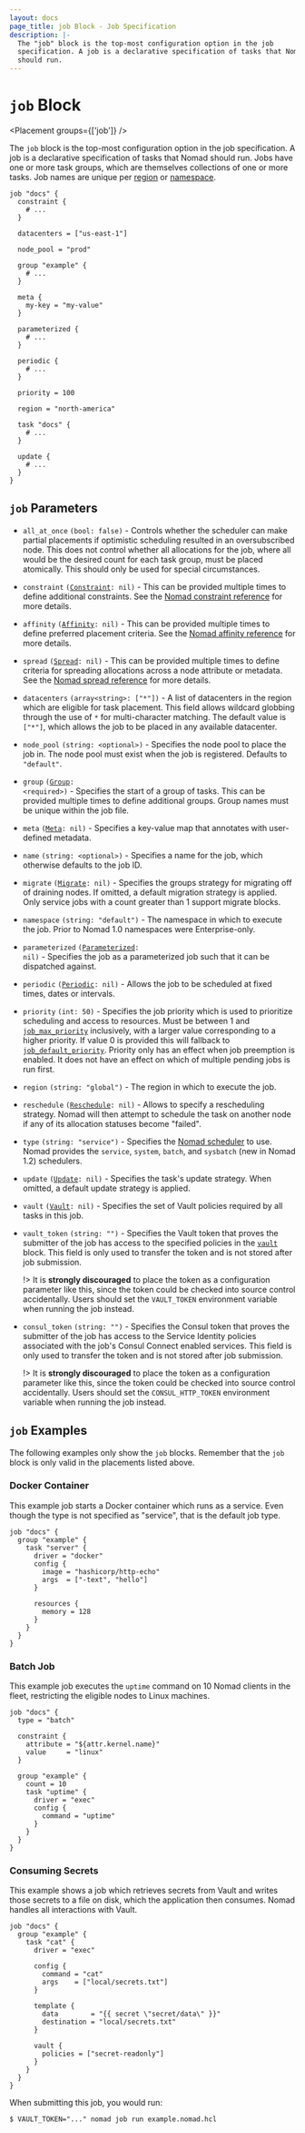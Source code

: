 ```yaml
---
layout: docs
page_title: job Block - Job Specification
description: |-
  The "job" block is the top-most configuration option in the job
  specification. A job is a declarative specification of tasks that Nomad
  should run.
---
```


# `job` Block

<Placement groups={['job']} />

The `job` block is the top-most configuration option in the job specification.
A job is a declarative specification of tasks that Nomad should run. Jobs have
one or more task groups, which are themselves collections of one or more tasks.
Job names are unique per [region][region] or [namespace][namespace].

```hcl
job "docs" {
  constraint {
    # ...
  }

  datacenters = ["us-east-1"]

  node_pool = "prod"

  group "example" {
    # ...
  }

  meta {
    my-key = "my-value"
  }

  parameterized {
    # ...
  }

  periodic {
    # ...
  }

  priority = 100

  region = "north-america"

  task "docs" {
    # ...
  }

  update {
    # ...
  }
}
```

## `job` Parameters

- `all_at_once` `(bool: false)` - Controls whether the scheduler can make
  partial placements if optimistic scheduling resulted in an oversubscribed
  node. This does not control whether all allocations for the job, where all
  would be the desired count for each task group, must be placed atomically.
  This should only be used for special circumstances.

- `constraint` <code>([Constraint][constraint]: nil)</code> -
  This can be provided multiple times to define additional constraints. See the
  [Nomad constraint reference][constraint] for more
  details.

- `affinity` <code>([Affinity][affinity]: nil)</code> -
  This can be provided multiple times to define preferred placement criteria. See the
  [Nomad affinity reference][affinity] for more
  details.

- `spread` <code>([Spread][spread]: nil)</code> - This can be provided multiple times
  to define criteria for spreading allocations across a node attribute or metadata.
  See the [Nomad spread reference][spread] for more details.

- `datacenters` `(array<string>: ["*"])` - A list of datacenters in the region
  which are eligible for task placement. This field allows wildcard globbing
  through the use of `*` for multi-character matching. The default value is
  `["*"]`, which allows the job to be placed in any available datacenter.

- `node_pool` `(string: <optional>)` - Specifies the node pool to place the job
  in. The node pool must exist when the job is registered. Defaults to `"default"`.

- `group` <code>([Group][group]: &lt;required&gt;)</code> - Specifies the start of a
  group of tasks. This can be provided multiple times to define additional
  groups. Group names must be unique within the job file.

- `meta` <code>([Meta][]: nil)</code> - Specifies a key-value map that annotates
  with user-defined metadata.

- `name` `(string: <optional>)` - Specifies a name for the job, which otherwise
  defaults to the job ID.

- `migrate` <code>([Migrate][]: nil)</code> - Specifies the groups strategy for
  migrating off of draining nodes. If omitted, a default migration strategy is
  applied. Only service jobs with a count greater than 1 support migrate blocks.

- `namespace` `(string: "default")` - The namespace in which to execute the job.
  Prior to Nomad 1.0 namespaces were Enterprise-only.

- `parameterized` <code>([Parameterized][parameterized]: nil)</code> - Specifies
  the job as a parameterized job such that it can be dispatched against.

- `periodic` <code>([Periodic][]: nil)</code> - Allows the job to be scheduled
  at fixed times, dates or intervals.

- `priority` `(int: 50)` - Specifies the job priority which is used to
  prioritize scheduling and access to resources.
  Must be between 1 and [`job_max_priority`] inclusively,
  with a larger value corresponding to a higher priority.
  If value 0 is provided this will fallback to [`job_default_priority`].
  Priority only has an effect when job preemption is enabled.
  It does not have an effect on which of multiple pending jobs is run first.

- `region` `(string: "global")` - The region in which to execute the job.

- `reschedule` <code>([Reschedule][]: nil)</code> - Allows to specify a
  rescheduling strategy. Nomad will then attempt to schedule the task on another
  node if any of its allocation statuses become "failed".

- `type` `(string: "service")` - Specifies the [Nomad scheduler][scheduler] to
  use. Nomad provides the `service`, `system`, `batch`, and `sysbatch` (new in
  Nomad 1.2) schedulers.

- `update` <code>([Update][update]: nil)</code> - Specifies the task's update
  strategy. When omitted, a default update strategy is applied.

- `vault` <code>([Vault][]: nil)</code> - Specifies the set of Vault policies
  required by all tasks in this job.

- `vault_token` `(string: "")` - Specifies the Vault token that proves the
  submitter of the job has access to the specified policies in the
  [`vault`][vault] block. This field is only used to transfer the token and is
  not stored after job submission.

  !> It is **strongly discouraged** to place the token as a configuration
  parameter like this, since the token could be checked into source control
  accidentally. Users should set the `VAULT_TOKEN` environment variable when
  running the job instead.

- `consul_token` `(string: "")` - Specifies the Consul token that proves the
  submitter of the job has access to the Service Identity policies associated
  with the job's Consul Connect enabled services. This field is only used to
  transfer the token and is not stored after job submission.

  !> It is **strongly discouraged** to place the token as a configuration
  parameter like this, since the token could be checked into source control
  accidentally. Users should set the `CONSUL_HTTP_TOKEN` environment variable when
  running the job instead.

## `job` Examples

The following examples only show the `job` blocks. Remember that the
`job` block is only valid in the placements listed above.

### Docker Container

This example job starts a Docker container which runs as a service. Even though
the type is not specified as "service", that is the default job type.

```hcl
job "docs" {
  group "example" {
    task "server" {
      driver = "docker"
      config {
        image = "hashicorp/http-echo"
        args  = ["-text", "hello"]
      }

      resources {
        memory = 128
      }
    }
  }
}
```

### Batch Job

This example job executes the `uptime` command on 10 Nomad clients in the fleet,
restricting the eligible nodes to Linux machines.

```hcl
job "docs" {
  type = "batch"

  constraint {
    attribute = "${attr.kernel.name}"
    value     = "linux"
  }

  group "example" {
    count = 10
    task "uptime" {
      driver = "exec"
      config {
        command = "uptime"
      }
    }
  }
}
```

### Consuming Secrets

This example shows a job which retrieves secrets from Vault and writes those
secrets to a file on disk, which the application then consumes. Nomad handles
all interactions with Vault.

```hcl
job "docs" {
  group "example" {
    task "cat" {
      driver = "exec"

      config {
        command = "cat"
        args    = ["local/secrets.txt"]
      }

      template {
        data        = "{{ secret \"secret/data\" }}"
        destination = "local/secrets.txt"
      }

      vault {
        policies = ["secret-readonly"]
      }
    }
  }
}
```

When submitting this job, you would run:

```shell-session
$ VAULT_TOKEN="..." nomad job run example.nomad.hcl
```

[affinity]: /nomad/docs/job-specification/affinity 'Nomad affinity Job Specification'
[constraint]: /nomad/docs/job-specification/constraint 'Nomad constraint Job Specification'
[group]: /nomad/docs/job-specification/group 'Nomad group Job Specification'
[meta]: /nomad/docs/job-specification/meta 'Nomad meta Job Specification'
[migrate]: /nomad/docs/job-specification/migrate 'Nomad migrate Job Specification'
[namespace]: /nomad/tutorials/manage-clusters/namespaces
[parameterized]: /nomad/docs/job-specification/parameterized 'Nomad parameterized Job Specification'
[periodic]: /nomad/docs/job-specification/periodic 'Nomad periodic Job Specification'
[region]: /nomad/tutorials/manage-clusters/federation
[reschedule]: /nomad/docs/job-specification/reschedule 'Nomad reschedule Job Specification'
[scheduler]: /nomad/docs/schedulers 'Nomad Scheduler Types'
[spread]: /nomad/docs/job-specification/spread 'Nomad spread Job Specification'
[task]: /nomad/docs/job-specification/task 'Nomad task Job Specification'
[update]: /nomad/docs/job-specification/update 'Nomad update Job Specification'
[vault]: /nomad/docs/job-specification/vault 'Nomad vault Job Specification'
[`job_max_priority`]: /nomad/docs/configuration/server#job_max_priority
[`job_default_priority`]: /nomad/docs/configuration/server#job_default_priority
